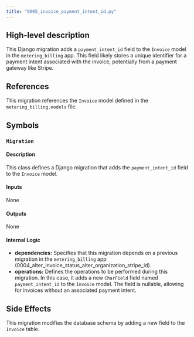 ```yaml
---
title: "0005_invoice_payment_intent_id.py"
---
```


## High-level description
This Django migration adds a `payment_intent_id` field to the `Invoice` model in the `metering_billing` app. This field likely stores a unique identifier for a payment intent associated with the invoice, potentially from a payment gateway like Stripe.

## References
This migration references the `Invoice` model defined in the `metering_billing.models` file.

## Symbols

### `Migration`
#### Description
This class defines a Django migration that adds the `payment_intent_id` field to the `Invoice` model.

#### Inputs
None

#### Outputs
None

#### Internal Logic
- **dependencies:** Specifies that this migration depends on a previous migration in the `metering_billing` app (0004_alter_invoice_status_alter_organization_stripe_id).
- **operations:** Defines the operations to be performed during this migration. In this case, it adds a new `CharField` field named `payment_intent_id` to the `Invoice` model. The field is nullable, allowing for invoices without an associated payment intent.

## Side Effects
This migration modifies the database schema by adding a new field to the `Invoice` table.
